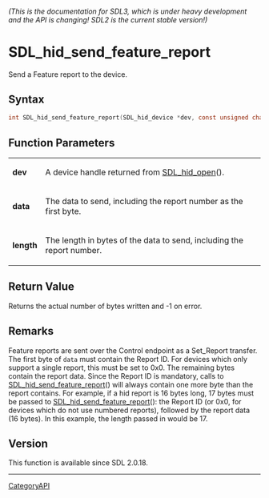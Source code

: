 ====== (This is the documentation for SDL3, which is under heavy development and the API is changing! SDL2 is the current stable version!) ======
= SDL_hid_send_feature_report =

Send a Feature report to the device.

== Syntax ==

<syntaxhighlight lang='c'>
int SDL_hid_send_feature_report(SDL_hid_device *dev, const unsigned char *data, size_t length);
</syntaxhighlight>

== Function Parameters ==

{|
|'''dev'''
|A device handle returned from [[SDL_hid_open]]().
|-
|'''data'''
|The data to send, including the report number as the first byte.
|-
|'''length'''
|The length in bytes of the data to send, including the report number.
|}

== Return Value ==

Returns the actual number of bytes written and -1 on error.

== Remarks ==

Feature reports are sent over the Control endpoint as a Set_Report
transfer. The first byte of <code>data</code> must contain the Report ID.
For devices which only support a single report, this must be set to 0x0.
The remaining bytes contain the report data. Since the Report ID is
mandatory, calls to [[SDL_hid_send_feature_report]]() will always contain
one more byte than the report contains. For example, if a hid report is 16
bytes long, 17 bytes must be passed to [[SDL_hid_send_feature_report]]():
the Report ID (or 0x0, for devices which do not use numbered reports),
followed by the report data (16 bytes). In this example, the length passed
in would be 17.

== Version ==

This function is available since SDL 2.0.18.

----
[[CategoryAPI]]



